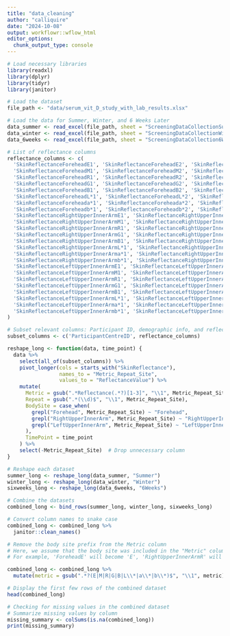 ```yaml
---
title: "data_cleaning"
author: "calliquire"
date: "2024-10-08"
output: workflowr::wflow_html
editor_options:
  chunk_output_type: console
---
```




```r
# Load necessary libraries
library(readxl)
library(dplyr)
library(tidyr)
library(janitor)
```

```r
# Load the dataset 
file_path <- "data/serum_vit_D_study_with_lab_results.xlsx"
```

```r
# Load the data for Summer, Winter, and 6 Weeks Later
data_summer <- read_excel(file_path, sheet = "ScreeningDataCollectionSummer")
data_winter <- read_excel(file_path, sheet = "ScreeningDataCollectionWinter")
data_6weeks <- read_excel(file_path, sheet = "ScreeningDataCollection6Weeks")
```

```r
# List of reflectance columns
reflectance_columns <- c(
  'SkinReflectanceForeheadE1', 'SkinReflectanceForeheadE2', 'SkinReflectanceForeheadE3',
  'SkinReflectanceForeheadM1', 'SkinReflectanceForeheadM2', 'SkinReflectanceForeheadM3',
  'SkinReflectanceForeheadR1', 'SkinReflectanceForeheadR2', 'SkinReflectanceForeheadR3',
  'SkinReflectanceForeheadG1', 'SkinReflectanceForeheadG2', 'SkinReflectanceForeheadG3',
  'SkinReflectanceForeheadB1', 'SkinReflectanceForeheadB2', 'SkinReflectanceForeheadB3',
  'SkinReflectanceForeheadL*1', 'SkinReflectanceForeheadL*2', 'SkinReflectanceForeheadL*3',
  'SkinReflectanceForeheada*1', 'SkinReflectanceForeheada*2', 'SkinReflectanceForeheada*3',
  'SkinReflectanceForeheadb*1', 'SkinReflectanceForeheadb*2', 'SkinReflectanceForeheadb*3',
  'SkinReflectanceRightUpperInnerArmE1', 'SkinReflectanceRightUpperInnerArmE2', 'SkinReflectanceRightUpperInnerArmE3',
  'SkinReflectanceRightUpperInnerArmM1', 'SkinReflectanceRightUpperInnerArmM2', 'SkinReflectanceRightUpperInnerArmM3',
  'SkinReflectanceRightUpperInnerArmR1', 'SkinReflectanceRightUpperInnerArmR2', 'SkinReflectanceRightUpperInnerArmR3',
  'SkinReflectanceRightUpperInnerArmG1', 'SkinReflectanceRightUpperInnerArmG2', 'SkinReflectanceRightUpperInnerArmG3',
  'SkinReflectanceRightUpperInnerArmB1', 'SkinReflectanceRightUpperInnerArmB2', 'SkinReflectanceRightUpperInnerArmB3',
  'SkinReflectanceRightUpperInnerArmL*1', 'SkinReflectanceRightUpperInnerArmL*2', 'SkinReflectanceRightUpperInnerArmL*3',
  'SkinReflectanceRightUpperInnerArma*1', 'SkinReflectanceRightUpperInnerArma*2', 'SkinReflectanceRightUpperInnerArma*3',
  'SkinReflectanceRightUpperInnerArmb*1', 'SkinReflectanceRightUpperInnerArmb*2', 'SkinReflectanceRightUpperInnerArmb*3',
  'SkinReflectanceLeftUpperInnerArmE1', 'SkinReflectanceLeftUpperInnerArmE2', 'SkinReflectanceLeftUpperInnerArmE3',
  'SkinReflectanceLeftUpperInnerArmM1', 'SkinReflectanceLeftUpperInnerArmM2', 'SkinReflectanceLeftUpperInnerArmM3',
  'SkinReflectanceLeftUpperInnerArmR1', 'SkinReflectanceLeftUpperInnerArmR2', 'SkinReflectanceLeftUpperInnerArmR3',
  'SkinReflectanceLeftUpperInnerArmG1', 'SkinReflectanceLeftUpperInnerArmG2', 'SkinReflectanceLeftUpperInnerArmG3',
  'SkinReflectanceLeftUpperInnerArmB1', 'SkinReflectanceLeftUpperInnerArmB2', 'SkinReflectanceLeftUpperInnerArmB3',
  'SkinReflectanceLeftUpperInnerArmL*1', 'SkinReflectanceLeftUpperInnerArmL*2', 'SkinReflectanceLeftUpperInnerArmL*3',
  'SkinReflectanceLeftUpperInnerArma*1', 'SkinReflectanceLeftUpperInnerArma*2', 'SkinReflectanceLeftUpperInnerArma*3',
  'SkinReflectanceLeftUpperInnerArmb*1', 'SkinReflectanceLeftUpperInnerArmb*2', 'SkinReflectanceLeftUpperInnerArmb*3'
)
```

```r
# Subset relevant columns: Participant ID, demographic info, and reflectance metrics
subset_columns <- c('ParticipantCentreID', reflectance_columns)
```

```r
reshape_long <- function(data, time_point) {
  data %>%
    select(all_of(subset_columns)) %>%
    pivot_longer(cols = starts_with("SkinReflectance"),
                 names_to = "Metric_Repeat_Site", 
                 values_to = "ReflectanceValue") %>%
    mutate(
      Metric = gsub(".*Reflectance(.*?)[1-3]", "\\1", Metric_Repeat_Site),
      Repeat = gsub(".*(\\d)$", "\\1", Metric_Repeat_Site),
      BodySite = case_when(
        grepl("Forehead", Metric_Repeat_Site) ~ "Forehead",
        grepl("RightUpperInnerArm", Metric_Repeat_Site) ~ "RightUpperInnerArm",
        grepl("LeftUpperInnerArm", Metric_Repeat_Site) ~ "LeftUpperInnerArm"
      ),
      TimePoint = time_point
    ) %>%
    select(-Metric_Repeat_Site)  # Drop unnecessary column
}
```

```r
# Reshape each dataset
summer_long <- reshape_long(data_summer, "Summer")
winter_long <- reshape_long(data_winter, "Winter")
sixweeks_long <- reshape_long(data_6weeks, "6Weeks")
```


```r
# Combine the datasets
combined_long <- bind_rows(summer_long, winter_long, sixweeks_long)
```

```r
# Convert column names to snake case
combined_long <- combined_long %>%
  janitor::clean_names()
```

```r
# Remove the body site prefix from the Metric column
# Here, we assume that the body site was included in the "Metric" column, and you want just the metric
# For example, 'ForeheadE' will become 'E', 'RightUpperInnerArmR' will become 'R', etc.

combined_long <- combined_long %>%
  mutate(metric = gsub(".*?(E|M|R|G|B|L\\*|a\\*|b\\*)$", "\\1", metric))
```


```r
# Display the first few rows of the combined dataset
head(combined_long)
```

```r
# Checking for missing values in the combined dataset
# Summarize missing values by column
missing_summary <- colSums(is.na(combined_long))
print(missing_summary)
```


